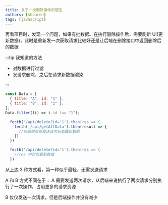 ```yaml
---
title: 关于一次删除操作的想法
authors: [shouren]
tags: [javascript]
---
```


再看项目时，发现一个问题，如果有批数据。在执行删除操作后，需要刷新 UI(更新数据)，此时是重新发一次获取请求比较好还是让后端在删除接口中返回删除后的数据

:::tip 我知道的方法

- 对数据进行过滤
- 发请求删除，之后在请求新数据渲染

:::

```javascript title="过滤"
const Data = [
  { title: "A", id: "1" },
  { title: "B", id: "2" },
];
Data.filter((i) => i.id !== "1");
```

```javascript title="方案A 删除后在请求获取数据"
  fecth('/api/delete?id='1').then(res => {
    fecth('/api/getAllData').then(result => {
      //先删除后在发送请求获取最新数据
    })
  })
```

```javascript title="方案B 删除接口直接返回删除后的数据"
  fecth('/api/delete?id='1').then(res => {
    //res 中包含最新数据
  })
```

从上边 3 种方式看，第一种似乎最轻，无需发送请求

A 和 B 方式不同在于：
A 需要发送两次请求，从后端来说执行了两次请求分别执行了一次操作，占用更多的请求资源

B 仅仅发送一次请求，但是后端操作并没有减少
